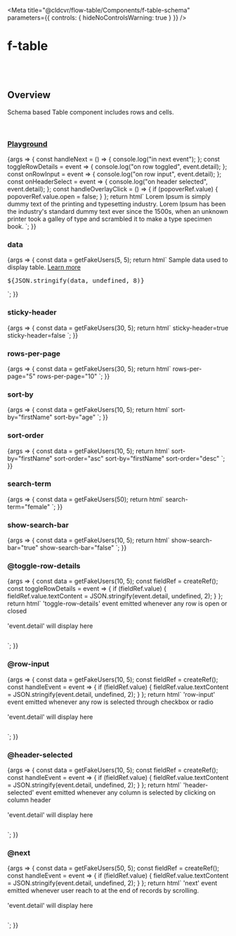 
<Meta
	title="@cldcvr/flow-table/Components/f-table-schema"
	parameters={{
		controls: { hideNoControlsWarning: true }
	}}
/>

# f-table

<br />
<br />

## Overview

<f-divider></f-divider>

Schema based Table component includes rows and cells.

<br />

### [Playground](/story/components-f-table-schema--playground)

<Canvas>
	<Story
		name="Playground"
		argTypes={{
			variant: {
				control: "select",
				options: ["stripped", "outlined", "underlined", "bordered"]
			},
			size: {
				control: "select",
				options: ["medium", "small"]
			},
			selectable: {
				control: "select",
				options: ["single", "multiple", "none"]
			},
			["highlight-selected"]: {
				control: { type: "boolean" }
			},
			["highlight-hover"]: {
				control: { type: "boolean" }
			},
			["sticky-header"]: {
				control: { type: "boolean" }
			},
			["rows-per-page"]: {
				control: { type: "number" }
			},
			data: {
				control: { type: "object" }
			},
			["sort-by"]: {
				control: { type: "text" }
			},
			["sort-order"]: {
				control: "select",
				options: ["desc", "desc"]
			},
			["search-term"]: {
				control: { type: "text" }
			},
			["show-search-bar"]: {
				control: { type: "boolean" }
			}
		}}
		args={{
			variant: "stripped",
			size: "medium",
			selectable: "none",
			["highlight-selected"]: true,
			["highlight-hover"]: true,
			["sticky-header"]: true,
			["rows-per-page"]: 20,
			data: getFakeUsers(50),
			["sort-by"]: "firstName",
			["sort-order"]: "asc",
			["search-term"]: "",
			["show-search-bar"]: true
		}}
	>
		{args => {
			const handleNext = () => {
				console.log("in next event");
			};
			const toggleRowDetails = event => {
				console.log("on row toggled", event.detail);
			};
			const onRowInput = event => {
				console.log("on row input", event.detail);
			};
			const onHeaderSelect = event => {
				console.log("on header selected", event.detail);
			};
			const handleOverlayClick = () => {
				if (popoverRef.value) {
					popoverRef.value.open = false;
				}
			};
			return html`
				<f-popover ${ref(popoverRef)} @overlay-click=${handleOverlayClick}>
					<f-div padding="large" state="secondary">
						<f-text
							>Lorem Ipsum is simply dummy text of the printing and typesetting industry. Lorem
							Ipsum has been the industry's standard dummy text ever since the 1500s, when an
							unknown printer took a galley of type and scrambled it to make a type specimen
							book.</f-text
						>
					</f-div>
				</f-popover>
				<f-table-schema
					.data=${args.data}
					.highlightSelected=${args["highlight-selected"]}
					.highlightHover=${args["highlight-hover"]}
					.selectable=${args.selectable}
					.variant=${args.variant}
					.size=${args.size}
					.stickyHeader=${args["sticky-header"]}
					.rowsPerPage=${args["rows-per-page"]}
					.sortBy=${args["sort-by"]}
					.sortOrder=${args["sort-order"]}
					.searchTerm=${args["search-term"]}
					.showSearchBar=${args["show-search-bar"]}
					@next=${handleNext}
					@toggle-row-details=${toggleRowDetails}
					@row-input=${onRowInput}
					@header-selected=${onHeaderSelect}
				>
				</f-table-schema>
			`;
		}}
	</Story>
</Canvas>

<br />

### data

<Canvas>
	<Story name="data">
		{args => {
			const data = getFakeUsers(5, 5);
			return html`
				<f-div gap="small" height="100%">
					<f-table-schema .data=${data}> </f-table-schema>
					<f-divider></f-divider>
					<f-div direction="column" gap="medium" padding="small">
						<f-text
							>Sample data used to display table.
							<a
								href="https://github.com/cldcvr/flow-core/blob/main/packages/flow-table/f-table-schema.doc.md"
								>Learn more</a
							></f-text
						>
						<f-divider></f-divider>
						<f-div>
							<pre>${JSON.stringify(data, undefined, 8)}</pre>
						</f-div>
					</f-div>
				</f-div>
			`;
		}}
	</Story>
</Canvas>

<br />

### sticky-header

<Canvas>
	<Story name="sticky-header">
		{args => {
			const data = getFakeUsers(30, 5);
			return html`
				<f-div gap="small" height="100%" overflow="scroll" gap="auto" width="100%">
					<f-div direction="column" gap="medium" overflow="hidden">
						<f-text> sticky-header=true</f-text>
						<f-table-schema .data=${data} .stickyHeader=${true}> </f-table-schema>
					</f-div>
					<f-divider></f-divider>
					<f-div direction="column" gap="medium" overflow="hidden">
						<f-text> sticky-header=false</f-text>
						<f-table-schema .data=${data} .stickyHeader=${false}> </f-table-schema>
					</f-div>
				</f-div>
			`;
		}}
	</Story>
</Canvas>

<br />

### rows-per-page

<Canvas>
	<Story name="rows-per-page">
		{args => {
			const data = getFakeUsers(30, 5);
			return html`
				<f-div gap="small" height="100%" overflow="scroll" gap="auto" width="100%">
					<f-div direction="column" gap="medium" overflow="hidden">
						<f-text> rows-per-page="5"</f-text>
						<f-table-schema rows-per-page="5" .data=${data} .stickyHeader=${true}> </f-table-schema>
					</f-div>
					<f-divider></f-divider>
					<f-div direction="column" gap="medium" overflow="hidden">
						<f-text> rows-per-page="10"</f-text>
						<f-table-schema rows-per-page="10" .data=${data} .stickyHeader=${false}>
						</f-table-schema>
					</f-div>
				</f-div>
			`;
		}}
	</Story>
</Canvas>

<br />

### sort-by

<Canvas>
	<Story name="sort-by">
		{args => {
			const data = getFakeUsers(10, 5);
			return html`
				<f-div gap="small" height="100%" overflow="scroll" gap="auto" width="100%">
					<f-div direction="column" gap="medium" overflow="hidden">
						<f-text> sort-by="firstName"</f-text>
						<f-table-schema sort-by="firstName" .data=${data} .stickyHeader=${true}>
						</f-table-schema>
					</f-div>
					<f-divider></f-divider>
					<f-div direction="column" gap="medium" overflow="hidden">
						<f-text> sort-by="age"</f-text>
						<f-table-schema sort-by="age" .data=${data} .stickyHeader=${false}> </f-table-schema>
					</f-div>
				</f-div>
			`;
		}}
	</Story>
</Canvas>

<br />

### sort-order

<Canvas>
	<Story name="sort-order">
		{args => {
			const data = getFakeUsers(10, 5);
			return html`
				<f-div gap="small" height="100%" overflow="scroll" gap="auto" width="100%">
					<f-div direction="column" gap="medium" overflow="hidden">
						<f-text> sort-by="firstName" sort-order="asc"</f-text>
						<f-table-schema
							sort-by="firstName"
							sort-order="asc"
							.data=${data}
							.stickyHeader=${true}
						>
						</f-table-schema>
					</f-div>
					<f-divider></f-divider>
					<f-div direction="column" gap="medium" overflow="hidden">
						<f-text> sort-by="firstName" sort-order="desc"</f-text>
						<f-table-schema
							sort-by="firstName"
							sort-order="desc"
							.data=${data}
							.stickyHeader=${false}
						>
						</f-table-schema>
					</f-div>
				</f-div>
			`;
		}}
	</Story>
</Canvas>

<br />

### search-term

<Canvas>
	<Story name="search-term">
		{args => {
			const data = getFakeUsers(50);
			return html`
				<f-div gap="small" height="100%" overflow="scroll" gap="auto" width="100%">
					<f-div direction="column" gap="medium" overflow="hidden">
						<f-text>search-term="female"</f-text>
						<f-table-schema search-term="female" .data=${data} .stickyHeader=${true}>
						</f-table-schema>
					</f-div>
				</f-div>
			`;
		}}
	</Story>
</Canvas>

<br />

### show-search-bar

<Canvas>
	<Story name="show-search-bar">
		{args => {
			const data = getFakeUsers(10, 5);
			return html`
				<f-div gap="small" height="100%" overflow="scroll" gap="auto" width="100%">
					<f-div direction="column" gap="medium" overflow="hidden">
						<f-text> show-search-bar="true"</f-text>
						<f-table-schema show-search-bar .data=${data}> </f-table-schema>
					</f-div>
					<f-divider></f-divider>
					<f-div direction="column" gap="medium" overflow="hidden">
						<f-text> show-search-bar="false"</f-text>
						<f-table-schema .showSearchBar=${false} .data=${data}> </f-table-schema>
					</f-div>
				</f-div>
			`;
		}}
	</Story>
</Canvas>

<br />

### @toggle-row-details

<Canvas>
	<Story name="@toggle-row-details">
		{args => {
			const data = getFakeUsers(10, 5);
			const fieldRef = createRef();
			const toggleRowDetails = event => {
				if (fieldRef.value) {
					fieldRef.value.textContent = JSON.stringify(event.detail, undefined, 2);
				}
			};
			return html`<f-div direction="column" state="subtle" padding="small" gap="large">
					<f-text>'toggle-row-details' event emitted whenever any row is open or closed</f-text>
					<f-table-schema .data=${data} @toggle-row-details=${toggleRowDetails}> </f-table-schema>
					<f-divider></f-divider>
				</f-div>
				<br />
				<f-divider></f-divider>
				<br />
				<f-text state="secondary">'event.detail' will display here</f-text>
				<pre ${ref(fieldRef)}></pre> `;
		}}
	</Story>
</Canvas>

<br />

### @row-input

<Canvas>
	<Story name="@row-input">
		{args => {
			const data = getFakeUsers(10, 5);
			const fieldRef = createRef();
			const handleEvent = event => {
				if (fieldRef.value) {
					fieldRef.value.textContent = JSON.stringify(event.detail, undefined, 2);
				}
			};
			return html`<f-div direction="column" state="subtle" padding="small" gap="large">
					<f-text
						>'row-input' event emitted whenever any row is selected through checkbox or
						radio</f-text
					>
					<f-table-schema .data=${data} selectable="multiple" @row-input=${handleEvent}>
					</f-table-schema>
					<f-divider></f-divider>
				</f-div>
				<br />
				<f-divider></f-divider>
				<br />
				<f-text state="secondary">'event.detail' will display here</f-text>
				<pre ${ref(fieldRef)}></pre> `;
		}}
	</Story>
</Canvas>

<br />

### @header-selected

<Canvas>
	<Story name="@header-selected">
		{args => {
			const data = getFakeUsers(10, 5);
			const fieldRef = createRef();
			const handleEvent = event => {
				if (fieldRef.value) {
					fieldRef.value.textContent = JSON.stringify(event.detail, undefined, 2);
				}
			};
			return html`<f-div direction="column" state="subtle" padding="small" gap="large">
					<f-text
						>'header-selected' event emitted whenever any column is selected by clicking on column
						header</f-text
					>
					<f-table-schema .data=${data} selectable="multiple" @header-selected=${handleEvent}>
					</f-table-schema>
					<f-divider></f-divider>
				</f-div>
				<br />
				<f-divider></f-divider>
				<br />
				<f-text state="secondary">'event.detail' will display here</f-text>
				<pre ${ref(fieldRef)}></pre> `;
		}}
	</Story>
</Canvas>

<br />

### @next

<Canvas>
	<Story name="@next">
		{args => {
			const data = getFakeUsers(50, 5);
			const fieldRef = createRef();
			const handleEvent = event => {
				if (fieldRef.value) {
					fieldRef.value.textContent = JSON.stringify(event.detail, undefined, 2);
				}
			};
			return html`<f-div direction="column" state="subtle" padding="small" gap="large" height="50%">
					<f-text
						>'next' event emitted whenever user reach to at the end of records by scrolling.</f-text
					>
					<f-table-schema .data=${data} rows-per-page="20" @next=${handleEvent}> </f-table-schema>
					<f-divider></f-divider>
				</f-div>
				<br />
				<f-divider></f-divider>
				<br />
				<f-text state="secondary">'event.detail' will display here</f-text>
				<pre ${ref(fieldRef)}></pre> `;
		}}
	</Story>
</Canvas>
